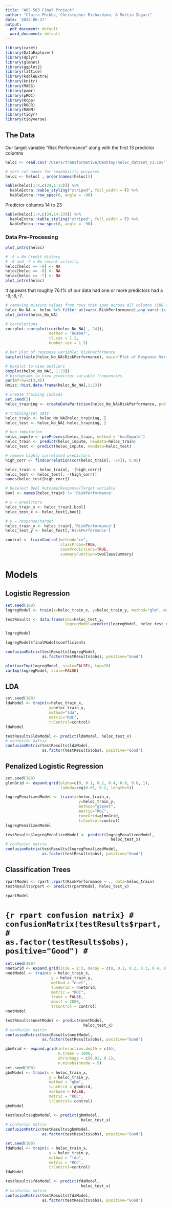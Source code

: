 ```yaml
---
title: "ADS 503 Final Project"
author: "Claire Phibbs, Christopher Richardson, & Martin Zagari"
date: '2022-06-17'
output:
  pdf_document: default
  word_document: default
---
```


```r
library(caret)
library(DataExplorer)
library(dplyr)
library(glmnet)
library(ggplot2)
library(lattice)
library(kableExtra)
library(knitr)
library(MASS)
library(pamr)
library(pROC)
library(Rcpp)
library(ROCR)
library(RANN)
library(tidyr)
library(tidyverse)
```

## The Data
Our target variable "Risk Performance" along with the first 13 predictor columns
```r
heloc <- read.csv('/Users/transformative/Desktop/heloc_dataset_v1.csv')

# sort col names for readability purposes
heloc <- heloc[ , order(names(heloc))]

kable(heloc[1:4,c(24,1:13)]) %>%
  kableExtra::kable_styling("striped", full_width = F) %>%
  kableExtra::row_spec(0, angle = -90)
```

Predictor columns 14 to 23
```r
kable(heloc[1:4,c(24,14:23)]) %>%
  kableExtra::kable_styling("striped", full_width = F) %>%
  kableExtra::row_spec(0, angle = -90)
```

### Data Pre-Processing
```r
plot_intro(heloc)
```

```r
# -9 = No Credit History
# -8 and -7 = No recent activity
heloc[heloc == -9] <- NA
heloc[heloc == -8] <- NA
heloc[heloc == -7] <- NA
plot_intro(heloc)
```
It appears that roughly 76.1% of our data had one or more predictors had a -9,-8,-7.

```r
# removing missing values from rows that span across all columns (588 values)
heloc_No_NA <- heloc %>% filter_at(vars(-RiskPerformance),any_vars(!is.na(.)))
plot_intro(heloc_No_NA)
```


```r
# correlations
corrplot::corrplot(cor(heloc_No_NA[ ,-24]),
                   method = 'number',
                   tl.cex = 1.2,
                   number.cex = 1.5)
```

```r
# bar plot of response variable; RiskPerformance
barplot(table(heloc_No_NA$RiskPerformance), main="Plot of Response Variable: RiskPerformance", xlab="RiskPerformance")
```

```r
# boxplot to view outliers
boxplot(heloc_No_NA[, 1:23])
# histograms to view predictor variable frequencies
par(mfrow=c(3,4))
Hmisc::hist.data.frame(heloc_No_NA[,1:23])
``` 

```r
# create training indices
set.seed(3)
heloc_training <- createDataPartition(heloc_No_NA$RiskPerformance, p=0.8, list=FALSE)

# training/set sets
heloc_train <- heloc_No_NA[heloc_training, ]
heloc_test <- heloc_No_NA[-heloc_training, ]

# knn imputation
heloc_impute <- preProcess(heloc_train, method = 'knnImpute')
heloc_train <- predict(heloc_impute, newdata=heloc_train)
heloc_test <- predict(heloc_impute, newdata=heloc_test)

# remove highly correlated predictors
high_corr <- findCorrelation(cor(heloc_train[, -24]), 0.85)

heloc_train <- heloc_train[, -(high_corr)]
heloc_test <- heloc_test[, -(high_corr)]
names(heloc_test[high_corr])
```

```r
# Deselect Bool Outcome/Response/Target variable
bool <- names(heloc_train) != 'RiskPerformance'

# x = predictors
heloc_train_x <- heloc_train[,bool]
heloc_test_x <- heloc_test[,bool]

# y = response/target
heloc_train_y <- heloc_train[,'RiskPerformance']
heloc_test_y <- heloc_test[,'RiskPerformance']
```

```r
control <- trainControl(method="cv",
                        classProbs=TRUE,
                        savePredictions=TRUE,
                        summaryFunction=twoClassSummary)
```



# Models

## Logistic Regression

```r
set.seed(100)
logregModel <- train(x=heloc_train_x, y=heloc_train_y, method="glm", metric="ROC", trControl=control)

testResults <- data.frame(obs=heloc_test_y,
                          logregModel=predict(logregModel, heloc_test_x))

logregModel
```
```r
logregModel$finalModel$coefficients
```

```r
confusionMatrix(testResults$logregModel,
                as.factor(testResults$obs), positive="Good")
```

```r
plot(varImp(logregModel, scale=FALSE), top=20)
varImp(logregModel, scale=FALSE)
```

## LDA
```r
set.seed(100)
ldaModel <- train(x=heloc_train_x,
                   y=heloc_train_y,
                   method="lda",
                   metric="ROC",
                   trControl=control)
ldaModel
```

```r
testResults$ldaModel <- predict(ldaModel, heloc_test_x)
# confusion matrix
confusionMatrix(testResults$ldaModel,
                as.factor(testResults$obs), positive="Good")
```

## Penalized Logistic Regression
```r
set.seed(100)
glmnGrid <- expand.grid(alpha=c(0, 0.1, 0.2, 0.4, 0.6, 0.8, 1),
                        lambda=seq(0.01, 0.2, length=5))

logregPenalizedModel <- train(x=heloc_train_x,
                                y=heloc_train_y,
                                method="glmnet",
                                metric="ROC",
                                tuneGrid=glmnGrid,
                                trControl=control)
logregPenalizedModel
```

```r
testResults$logregPenalizedModel <- predict(logregPenalizedModel,
                                              heloc_test_x)
# confusion matrix
confusionMatrix(testResults$logregPenalizedModel,
                as.factor(testResults$obs), positive="Good")
```
## Classification Trees

```r
rpartModel <- rpart::rpart(RiskPerformance ~ ., data=heloc_train)
testResults$rpart <- predict(rpartModel, heloc_test_x)

rpartModel
```

# ```{r rpart confusion matrix}
# confusionMatrix(testResults$rpart,
#                 as.factor(testResults$obs), positive="Good")
# ```


<!-- ```{r} -->
<!--  predict(rpart_model, heloc_test_x) -->
<!-- ``` -->


```r
set.seed(100)
nnetGrid <- expand.grid(size = 1:3, decay = c(0, 0.1, 0.2, 0.3, 0.4, 0.5, 1, 2))
nnetModel <- train(x = heloc_train_x,
                    y = heloc_train_y,
                    method = "nnet",
                    tuneGrid = nnetGrid,
                    metric = "ROC",
                    trace = FALSE,
                    maxit = 2000,
                    trControl = control)
nnetModel
```

```r
testResults$nnetModel <- predict(nnetModel,
                                  heloc_test_x)
# confusion matrix
confusionMatrix(testResults$nnetModel,
                as.factor(testResults$obs), positive="Good")
```


```r
gbmGrid <- expand.grid(interaction.depth = c(6),
                       n.trees = 1000,
                       shrinkage = c(0.01, 0.1),
                       n.minobsinnode = 5)
set.seed(100)
gbmModel <- train(x = heloc_train_x,
                   y = heloc_train_y,
                   method = "gbm",
                   tuneGrid = gbmGrid,
                   verbose = FALSE,
                   metric = "ROC",
                   trControl= control)
gbmModel
```


```r
testResults$gbmModel <- predict(gbmModel,
                                 heloc_test_x)
# confusion matrix
confusionMatrix(testResults$gbmModel,
                as.factor(testResults$obs), positive="Good")
```

```r
set.seed(100)
fdaModel <- train(x = heloc_train_x,
                   y = heloc_train_y,
                   method = "fda",
                   metric = "ROC",
                   trControl=control)
fdaModel
```

```r
testResults$fdaModel <- predict(fdaModel,
                                 heloc_test_x)
# confusion matrix
confusionMatrix(testResults$fdaModel,
                as.factor(testResults$obs), positive="Good")
```


```r

```
